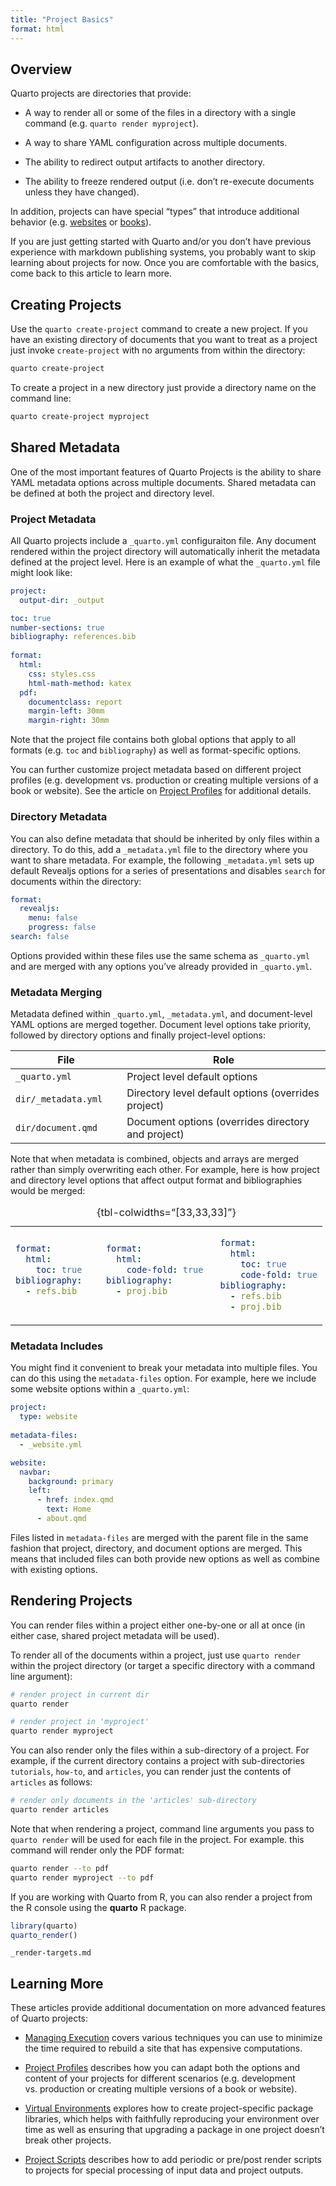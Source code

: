 ```yaml
---
title: "Project Basics"
format: html
---
```


## Overview

Quarto projects are directories that provide:

-   A way to render all or some of the files in a directory with a single command (e.g. `quarto render myproject`).

-   A way to share YAML configuration across multiple documents.

-   The ability to redirect output artifacts to another directory.

-   The ability to freeze rendered output (i.e. don't re-execute documents unless they have changed).

In addition, projects can have special "types" that introduce additional behavior (e.g. [websites](/docs/websites/website-basics.qmd) or [books](/docs/books/book-basics.qmd)).

::: callout-note
If you are just getting started with Quarto and/or you don't have previous experience with markdown publishing systems, you probably want to skip learning about projects for now. Once you are comfortable with the basics, come back to this article to learn more.
:::

## Creating Projects

Use the `quarto create-project` command to create a new project. If you have an existing directory of documents that you want to treat as a project just invoke `create-project` with no arguments from within the directory:

``` .bash
quarto create-project
```

To create a project in a new directory just provide a directory name on the command line:

``` .bash
quarto create-project myproject
```

## Shared Metadata

One of the most important features of Quarto Projects is the ability to share YAML metadata options across multiple documents. Shared metadata can be defined at both the project and directory level.

### Project Metadata

All Quarto projects include a `_quarto.yml` configuraiton file. Any document rendered within the project directory will automatically inherit the metadata defined at the project level. Here is an example of what the `_quarto.yml` file might look like:

``` .yaml
project:
  output-dir: _output

toc: true
number-sections: true
bibliography: references.bib  
  
format:
  html:
    css: styles.css
    html-math-method: katex
  pdf:
    documentclass: report
    margin-left: 30mm
    margin-right: 30mm
```

Note that the project file contains both global options that apply to all formats (e.g. `toc` and `bibliography`) as well as format-specific options.

You can further customize project metadata based on different project profiles (e.g. development vs. production or creating multiple versions of a book or website). See the article on [Project Profiles](profiles.qmd) for additional details.


### Directory Metadata

You can also define metadata that should be inherited by only files within a directory. To do this, add a `_metadata.yml` file to the directory where you want to share metadata. For example, the following `_metadata.yml` sets up default Revealjs options for a series of presentations and disables `search` for documents within the directory:

``` .yaml
format:
  revealjs: 
    menu: false
    progress: false
search: false
```

Options provided within these files use the same schema as `_quarto.yml` and are merged with any options you've already provided in `_quarto.yml`.

### Metadata Merging

Metadata defined within `_quarto.yml`, `_metadata.yml`, and document-level YAML options are merged together. Document level options take priority, followed by directory options and finally project-level options:

+------------------------------------------+-----------------------------------------------------------------------------+
| File                                     | Role                                                                        |
+==========================================+=============================================================================+
| `_quarto.yml`                            | Project level default options                                               |
+------------------------------------------+-----------------------------------------------------------------------------+
| `dir/_metadata.yml`                      | Directory level default options (overrides project)                         |
+------------------------------------------+-----------------------------------------------------------------------------+
| `dir/document.qmd`                       | Document options (overrides directory and project)                          |
+------------------------------------------+-----------------------------------------------------------------------------+

Note that when metadata is combined, objects and arrays are merged rather than simply overwriting each other. For example, here is how project and directory level options that affect output format and bibliographies would be merged:

+------------------------------------+------------------------------------------+-------------------------------+
| ``` {.yaml filename="_quarto.yml"} | ``` {.yaml filename="dir/_metadata.yml"} | ``` {.yaml filename="merged"} |
| format:                            | format:                                  | format:                       |
|   html:                            |   html:                                  |   html:                       |
|     toc: true                      |     code-fold: true                      |     toc: true                 |
| bibliography:                      | bibliography:                            |     code-fold: true           |
|   - refs.bib                       |   - proj.bib                             | bibliography:                 |
|                                    |                                          |   - refs.bib                  |
|                                    |                                          |   - proj.bib                  |
|                                    |                                          | ```                           |
| ```                                | ```                                      |                               |
+------------------------------------+------------------------------------------+-------------------------------+

: {tbl-colwidths="\[33,33,33\]"}

### Metadata Includes

You might find it convenient to break your metadata into multiple files. You can do this using the `metadata-files` option. For example, here we include some website options within a `_quarto.yml`:

``` .yaml
project:
  type: website
  
metadata-files:
  - _website.yml
```

``` .yaml
website:
  navbar:
    background: primary
    left:
      - href: index.qmd
        text: Home
      - about.qmd
```

Files listed in `metadata-files` are merged with the parent file in the same fashion that project, directory, and document options are merged. This means that included files can both provide new options as well as combine with existing options.

## Rendering Projects

You can render files within a project either one-by-one or all at once (in either case, shared project metadata will be used).

To render all of the documents within a project, just use `quarto render` within the project directory (or target a specific directory with a command line argument):

``` .bash
# render project in current dir
quarto render 

# render project in 'myproject'
quarto render myproject
```

You can also render only the files within a sub-directory of a project. For example, if the current directory contains a project with sub-directories `tutorials`, `how-to`, and `articles`, you can render just the contents of `articles` as follows:

``` .bash
# render only documents in the 'articles' sub-directory
quarto render articles
```

Note that when rendering a project, command line arguments you pass to `quarto render` will be used for each file in the project. For example. this command will render only the PDF format:

``` .bash
quarto render --to pdf
quarto render myproject --to pdf
```

If you are working with Quarto from R, you can also render a project from the R console using the **quarto** R package.

``` r
library(quarto)
quarto_render()
```

``` include
_render-targets.md
```

## Learning More

These articles provide additional documentation on more advanced features of Quarto projects:

-   [Managing Execution](code-execution.qmd) covers various techniques you can use to minimize the time required to rebuild a site that has expensive computations.

-   [Project Profiles](profiles.qmd) describes how you can adapt both the options and content of your projects for different scenarios (e.g. development vs. production or creating multiple versions of a book or website).

-   [Virtual Environments](virtual-environments.qmd) explores how to create project-specific package libraries, which helps with faithfully reproducing your environment over time as well as ensuring that upgrading a package in one project doesn't break other projects.

-   [Project Scripts](scripts.qmd) describes how to add periodic or pre/post render scripts to projects for special processing of input data and project outputs.
